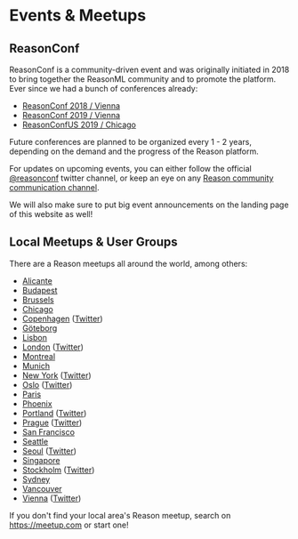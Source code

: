 # Events & Meetups

## ReasonConf

ReasonConf is a community-driven event and was originally initiated in 2018 to
bring together the ReasonML community and to promote the platform. Ever since
we had a bunch of conferences already:

- [ReasonConf 2018 / Vienna](https://2018.reason-conf.com/)
- [ReasonConf 2019 / Vienna](https://reason-conf.com)
- [ReasonConfUS 2019 / Chicago](https://www.reason-conf.us/)

Future conferences are planned to be organized every 1 - 2 years, depending on
the demand and the progress of the Reason platform.

For updates on upcoming events, you can either follow the official
[@reasonconf](https://twitter.com/reasonconf) twitter channel, or keep an eye
on any [Reason community communication channel](/community).

We will also make sure to put big event announcements on the landing page of
this website as well!


## Local Meetups & User Groups

There are a Reason meetups all around the world, among others:

- [Alicante](https://www.meetup.com/Alicante-Frontend/events/256373865/)
- [Budapest](https://www.meetup.com/ReasonML-Budapest/)
- [Brussels](https://www.meetup.com/ReasonML-BXL/)
- [Chicago](https://www.meetup.com/Chicago-ReasonML/)
- [Copenhagen](https://www.meetup.com/ReasonML-CPH) ([Twitter](https://twitter.com/ReasonMLCPH))
- [Göteborg](https://www.meetup.com/got-lambda/)
- [Lisbon](https://www.meetup.com/ReasonML-Lisbon)
- [London](https://www.meetup.com/ReasonLDN/) ([Twitter](https://twitter.com/reasonldn))
- [Montreal](https://www.meetup.com/ReasonMTL/)
- [Munich](https://www.meetup.com/Munich-ReasonML-Meetup)
- [New York](https://www.meetup.com/ReasonML-NYC/) ([Twitter](https://twitter.com/nycreasonml))
- [Oslo](https://www.meetup.com/Reason-Oslo/) ([Twitter](http://twitter.com/reasonoslo/))
- [Paris](https://www.meetup.com/ReasonML-Paris/)
- [Phoenix](https://www.meetup.com/Phoenix-Reason)
- [Portland](https://www.meetup.com/Portland-ReasonML/) ([Twitter](https://twitter.com/ReasonPDX))
- [Prague](https://www.meetup.com/Reason-Prague/) ([Twitter](https://twitter.com/ReasonPrague))
- [San Francisco](https://www.meetup.com/sv-ocaml/)
- [Seattle](https://www.meetup.com/Seattle-ReasonML-OCaml-Meetup/)
- [Seoul](https://www.meetup.com/Reason-Seoul/) ([Twitter](https://twitter.com/ReasonSeoul))
- [Singapore](https://www.meetup.com/SG-OCaml/)
- [Stockholm](https://www.meetup.com/ReasonSTHLM/) ([Twitter](https://twitter.com/ReasonSthlm))
- [Sydney](https://www.meetup.com/reason-sydney/)
- [Vancouver](https://www.meetup.com/Reason-Vancouver/)
- [Vienna](https://www.meetup.com/Reason-Vienna/) ([Twitter](https://twitter.com/reasonvienna))

If you don't find your local area's Reason meetup, search on https://meetup.com or start one!
